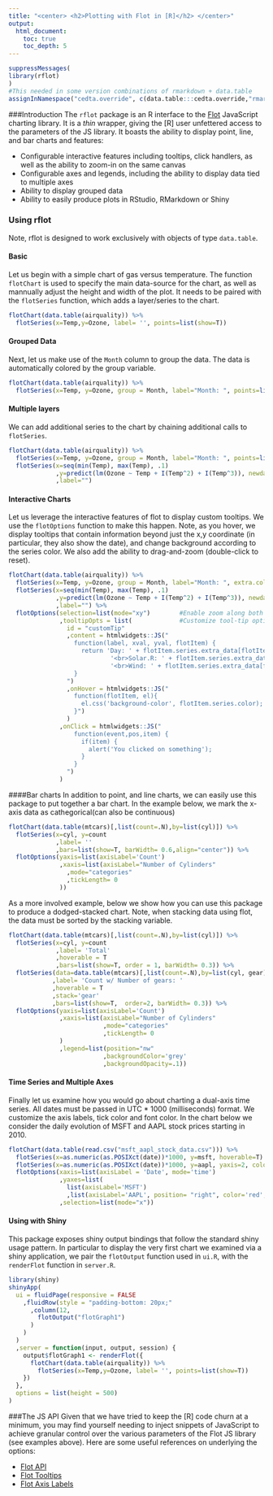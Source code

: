 ```yaml
---
title: "<center> <h2>Plotting with Flot in [R]</h2> </center>"
output: 
  html_document:
    toc: true
    toc_depth: 5
---
```

```r
suppressMessages(
library(rflot)
)
#This needed in some version combinations of rmarkdown + data.table
assignInNamespace("cedta.override", c(data.table:::cedta.override,"rmarkdown"), "data.table")
```
###Introduction
The `rflot` package is an R interface to the [Flot](http://www.flotcharts.org/) JavaScript charting library. It is a *thin* wrapper, giving the [R] user unfettered access to the parameters of the JS library.  It boasts the ability to display point, line, and bar charts and features:

- Configurable interactive features including tooltips, click handlers, as well as the ability to zoom-in on the same canvas
- Configurable axes and legends, including the ability to display data tied to multiple axes
- Ability to display grouped data
- Ability to easily produce plots in RStudio, RMarkdown or Shiny

### Using rflot
Note, rflot is designed to work exclusively with objects of type `data.table`.

#### Basic
Let us begin with a simple chart of gas versus temperature.  The function `flotChart` is used to specify the main data-source for the chart, as well as mannually adjust the height and width of the plot.  It needs to be paired with the `flotSeries` function, which adds a layer/series to the chart.
```r
flotChart(data.table(airquality)) %>%
  flotSeries(x=Temp,y=Ozone, label= '', points=list(show=T))
```

#### Grouped Data
Next, let us make use of the `Month` column to group the data.  The data is automatically colored by the group variable.
```r
flotChart(data.table(airquality)) %>%
  flotSeries(x=Temp, y=Ozone, group = Month, label="Month: ", points=list(show=T))
```

#### Multiple layers
We can add additional series to the chart by chaining additional calls to `flotSeries`.
```r
flotChart(data.table(airquality)) %>%
  flotSeries(x=Temp, y=Ozone, group = Month, label="Month: ", points=list(show=T)) %>%
  flotSeries(x=seq(min(Temp), max(Temp), .1)
             ,y=predict(lm(Ozone ~ Temp + I(Temp^2) + I(Temp^3)), newdata = data.table(Temp=seq(min(Temp), max(Temp), .1)))
             ,label="")
```
       

#### Interactive Charts
Let us leverage the interactive features of flot to display custom tooltips.  We use the `flotOptions` function to make this happen.  Note, as you hover, we display tooltips that contain information beyond just the x,y coordinate (in particular, they also show the date), and change background according to the series color.  We also add the ability to drag-and-zoom (double-click to reset).
```r
flotChart(data.table(airquality)) %>%
  flotSeries(x=Temp, y=Ozone, group = Month, label="Month: ", extra.cols=list(Wind, Solar.R, Day), points=list(show=T), clickable=T, hoverable=T) %>%
  flotSeries(x=seq(min(Temp), max(Temp), .1)
             ,y=predict(lm(Ozone ~ Temp + I(Temp^2) + I(Temp^3)), newdata = data.table(Temp=seq(min(Temp), max(Temp), .1)))
             ,label="") %>%
  flotOptions(selection=list(mode="xy")        #Enable zoom along both the the x- and y-axes
              ,tooltipOpts = list(             #Customize tool-tip options
                id = "customTip"
                ,content = htmlwidgets::JS("
                  function(label, xval, yval, flotItem) {
                    return 'Day: ' + flotItem.series.extra_data[flotItem.dataIndex]['Day'] + 
                            '<br>Solar.R: ' + flotItem.series.extra_data[flotItem.dataIndex]['Solar.R'] +
                            '<br>Wind: ' + flotItem.series.extra_data[flotItem.dataIndex]['Wind'];
                  }
                ")
                ,onHover = htmlwidgets::JS("
                  function(flotItem, el){
                    el.css('background-color', flotItem.series.color);
                  }")
                )
              ,onClick = htmlwidgets::JS("
                  function(event,pos,item) {
                    if(item) {
                      alert('You clicked on something');
                    }
                  }
                ")
              )
```

####Bar charts
In addition to point, and line charts, we can easily use this package to put together a bar chart.  In the example below, we mark the x-axis data as cathegorical(can also be continuous)

```r
flotChart(data.table(mtcars)[,list(count=.N),by=list(cyl)]) %>%
  flotSeries(x=cyl, y=count
             ,label= ''
             ,bars=list(show=T, barWidth= 0.6,align="center")) %>%
  flotOptions(yaxis=list(axisLabel='Count')
              ,xaxis=list(axisLabel="Number of Cylinders"
                ,mode="categories"
                ,tickLength= 0
              ))
```

As a more involved example, below we show how you can use this package to produce a dodged-stacked chart.  Note, when stacking data using flot, the data must be sorted by the stacking variable.

```r
flotChart(data.table(mtcars)[,list(count=.N),by=list(cyl)]) %>%
  flotSeries(x=cyl, y=count
             ,label= 'Total'
             ,hoverable = T
             ,bars=list(show=T, order = 1, barWidth= 0.3)) %>%
  flotSeries(data=data.table(mtcars)[,list(count=.N),by=list(cyl, gear)][order(cyl),], x=cyl, y=count, group=gear
            ,label= 'Count w/ Number of gears: '
            ,hoverable = T
            ,stack='gear'
            ,bars=list(show=T,  order=2, barWidth= 0.3)) %>%
  flotOptions(yaxis=list(axisLabel='Count')
              ,xaxis=list(axisLabel="Number of Cylinders"
                          ,mode="categories"
                          ,tickLength= 0
              )
              ,legend=list(position="nw"
                          ,backgroundColor='grey'
                          ,backgroundOpacity=.1))
```

#### Time Series and Multiple Axes
Finally let us examine how you would go about charting a dual-axis time series.  All dates must be passed in UTC * 1000 (milliseconds) format.  We customize the axis labels, tick color and font color.  In the chart below we consider the daily evolution of MSFT and AAPL stock prices starting in 2010.

```r
flotChart(data.table(read.csv("msft_aapl_stock_data.csv"))) %>%
  flotSeries(x=as.numeric(as.POSIXct(date))*1000, y=msft, hoverable=T) %>%
  flotSeries(x=as.numeric(as.POSIXct(date))*1000, y=aapl, yaxis=2, color='red') %>%
  flotOptions(xaxis=list(axisLabel = 'Date', mode='time')
              ,yaxes=list(
                list(axisLabel='MSFT')
                ,list(axisLabel='AAPL', position= "right", color='red',tickColor='red', font=list(color='red')))
              ,selection=list(mode="x"))

```

#### Using with Shiny
This package exposes shiny output bindings that follow the standard shiny usage pattern.  In particular to display the very first chart we examined via a shiny application, we pair the `flotOutput` function used in `ui.R`, with the `renderFlot` function in `server.R`.
```r
library(shiny)
shinyApp(
  ui = fluidPage(responsive = FALSE
    ,fluidRow(style = "padding-bottom: 20px;"
      ,column(12,
        flotOutput("flotGraph1")
      )
    )
  )
  ,server = function(input, output, session) {
    output$flotGraph1 <- renderFlot({
      flotChart(data.table(airquality)) %>%
        flotSeries(x=Temp,y=Ozone, label= '', points=list(show=T))
    })
  },
  options = list(height = 500)
)
```

###The JS API
Given that we have tried to keep the [R] code churn at a minimum, you may find yourself needing to inject snippets of JavaScript to achieve granular control over the various parameters of the Flot JS library (see examples above).  Here are some useful references on underlying the options:

- [Flot API](https://github.com/flot/flot/blob/master/API.md)
- [Flot Tooltips](https://github.com/krzysu/flot.tooltip)
- [Flot Axis Labels](https://github.com/markrcote/flot-axislabels)

